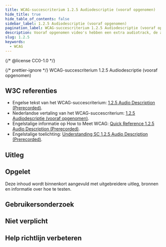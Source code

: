 ```yaml
---
title: WCAG-succescriterium 1.2.5 Audiodescriptie (vooraf opgenomen)
hide_title: true
hide_table_of_contents: false
sidebar_label: 1.2.5 Audiodescriptie (vooraf opgenomen)
pagination_label: WCAG-succescriterium 1.2.5 Audiodescriptie (vooraf opgenomen)
description: Vooraf opgenomen video's hebben een extra audiotrack, de audiodescriptie, die belangrijke informatie beschrijft, als deze informatie niet in de originele video wordt uitgesproken.
slug: 1.2.5
keywords:
  - WCAG
---
```


{/* @license CC0-1.0 */}


{/* prettier-ignore */}
<WcagHeadingGroup level={1} conformanceLevel="Niveau AA">WCAG-succescriterium 1.2.5 Audiodescriptie (vooraf opgenomen)</WcagHeadingGroup>

## W3C referenties

- Engelse tekst van het WCAG-succescriterium: [<span lang="en">1.2.5 Audio Description (Prerecorded)</span>](https://www.w3.org/TR/WCAG22/#audio-description-prerecorded).
- Nederlandse vertaling van het WCAG-succescriterium: [1.2.5 Audiodescriptie (vooraf opgenomen)](https://www.w3.org/Translations/WCAG22-nl/#audiodescriptie-vooraf-opgenomen).
- Engelstalige informatie op <span lang="en">How to Meet WCAG</span>: [<span lang="en">Quick Reference 1.2.5 Audio Description (Prerecorded)</span>](https://www.w3.org/WAI/WCAG22/quickref/#audio-description-prerecorded).
- Engelstalige toelichting: [<span lang="en">Understanding SC 1.2.5 Audio Description (Prerecorded)</span>](https://www.w3.org/WAI/WCAG22/Understanding/audio-description-prerecorded.html).

## Uitleg

<Summary />

## Opgelet

Deze inhoud wordt binnenkort aangevuld met uitgebreidere uitleg, bronnen en informatie over hoe te testen.

## Gebruikersonderzoek

<CTAGebruikersonderzoek />

## Niet verplicht

<SpotlightSection>
  <Markdown omitH1 headinglevel={3}>
    <Disclaimer />
  </Markdown>
</SpotlightSection>

## Help richtlijn verbeteren

<Markdown omitH1 headinglevel={3}>
  <WCAGFooterInfo />
</Markdown>
